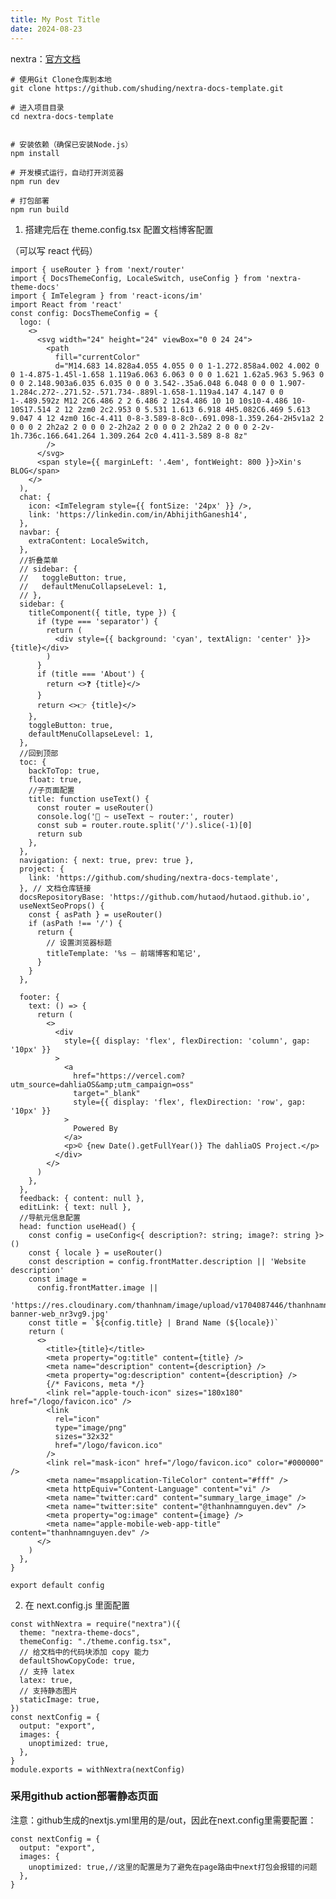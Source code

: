 ```yaml
---
title: My Post Title
date: 2024-08-23
---
```


nextra：[官方文档](https://nextra.site/docs/guide/markdown)

```
# 使用Git Clone仓库到本地
git clone https://github.com/shuding/nextra-docs-template.git

# 进入项目目录
cd nextra-docs-template


# 安装依赖（确保已安装Node.js）
npm install

# 开发模式运行，自动打开浏览器
npm run dev

# 打包部署
npm run build
```

1. 搭建完后在 theme.config.tsx 配置文档博客配置

（可以写 react 代码）

```
import { useRouter } from 'next/router'
import { DocsThemeConfig, LocaleSwitch, useConfig } from 'nextra-theme-docs'
import { ImTelegram } from 'react-icons/im'
import React from 'react'
const config: DocsThemeConfig = {
  logo: (
    <>
      <svg width="24" height="24" viewBox="0 0 24 24">
        <path
          fill="currentColor"
          d="M14.683 14.828a4.055 4.055 0 0 1-1.272.858a4.002 4.002 0 0 1-4.875-1.45l-1.658 1.119a6.063 6.063 0 0 0 1.621 1.62a5.963 5.963 0 0 0 2.148.903a6.035 6.035 0 0 0 3.542-.35a6.048 6.048 0 0 0 1.907-1.284c.272-.271.52-.571.734-.889l-1.658-1.119a4.147 4.147 0 0 1-.489.592z M12 2C6.486 2 2 6.486 2 12s4.486 10 10 10s10-4.486 10-10S17.514 2 12 2zm0 2c2.953 0 5.531 1.613 6.918 4H5.082C6.469 5.613 9.047 4 12 4zm0 16c-4.411 0-8-3.589-8-8c0-.691.098-1.359.264-2H5v1a2 2 0 0 0 2 2h2a2 2 0 0 0 2-2h2a2 2 0 0 0 2 2h2a2 2 0 0 0 2-2v-1h.736c.166.641.264 1.309.264 2c0 4.411-3.589 8-8 8z"
        />
      </svg>
      <span style={{ marginLeft: '.4em', fontWeight: 800 }}>Xin's BLOG</span>
    </>
  ),
  chat: {
    icon: <ImTelegram style={{ fontSize: '24px' }} />,
    link: 'https://linkedin.com/in/AbhijithGanesh14',
  },
  navbar: {
    extraContent: LocaleSwitch,
  },
  //折叠菜单
  // sidebar: {
  //   toggleButton: true,
  //   defaultMenuCollapseLevel: 1,
  // },
  sidebar: {
    titleComponent({ title, type }) {
      if (type === 'separator') {
        return (
          <div style={{ background: 'cyan', textAlign: 'center' }}>{title}</div>
        )
      }
      if (title === 'About') {
        return <>❓ {title}</>
      }
      return <>👉 {title}</>
    },
    toggleButton: true,
    defaultMenuCollapseLevel: 1,
  },
  //回到顶部
  toc: {
    backToTop: true,
    float: true,
    //子页面配置
    title: function useText() {
      const router = useRouter()
      console.log('🚀 ~ useText ~ router:', router)
      const sub = router.route.split('/').slice(-1)[0]
      return sub
    },
  },
  navigation: { next: true, prev: true },
  project: {
    link: 'https://github.com/shuding/nextra-docs-template',
  }, // 文档仓库链接
  docsRepositoryBase: 'https://github.com/hutaod/hutaod.github.io',
  useNextSeoProps() {
    const { asPath } = useRouter()
    if (asPath !== '/') {
      return {
        // 设置浏览器标题
        titleTemplate: '%s – 前端博客和笔记',
      }
    }
  },

  footer: {
    text: () => {
      return (
        <>
          <div
            style={{ display: 'flex', flexDirection: 'column', gap: '10px' }}
          >
            <a
              href="https://vercel.com?utm_source=dahliaOS&amp;utm_campaign=oss"
              target="_blank"
              style={{ display: 'flex', flexDirection: 'row', gap: '10px' }}
            >
              Powered By
            </a>
            <p>© {new Date().getFullYear()} The dahliaOS Project.</p>
          </div>
        </>
      )
    },
  },
  feedback: { content: null },
  editLink: { text: null },
  //导航元信息配置
  head: function useHead() {
    const config = useConfig<{ description?: string; image?: string }>()
    const { locale } = useRouter()
    const description = config.frontMatter.description || 'Website description'
    const image =
      config.frontMatter.image ||
      'https://res.cloudinary.com/thanhnam/image/upload/v1704087446/thanhnamnguyen.dev/lyoko-banner-web_nr3vg9.jpg'
    const title = `${config.title} | Brand Name (${locale})`
    return (
      <>
        <title>{title}</title>
        <meta property="og:title" content={title} />
        <meta name="description" content={description} />
        <meta property="og:description" content={description} />
        {/* Favicons, meta */}
        <link rel="apple-touch-icon" sizes="180x180" href="/logo/favicon.ico" />
        <link
          rel="icon"
          type="image/png"
          sizes="32x32"
          href="/logo/favicon.ico"
        />
        <link rel="mask-icon" href="/logo/favicon.ico" color="#000000" />
        <meta name="msapplication-TileColor" content="#fff" />
        <meta httpEquiv="Content-Language" content="vi" />
        <meta name="twitter:card" content="summary_large_image" />
        <meta name="twitter:site" content="@thanhnamnguyen.dev" />
        <meta property="og:image" content={image} />
        <meta name="apple-mobile-web-app-title" content="thanhnamnguyen.dev" />
      </>
    )
  },
}

export default config

```

2. 在 next.config.js 里面配置

```
const withNextra = require("nextra")({
  theme: "nextra-theme-docs",
  themeConfig: "./theme.config.tsx",
  // 给文档中的代码块添加 copy 能力
  defaultShowCopyCode: true,
  // 支持 latex
  latex: true,
  // 支持静态图片
  staticImage: true,
})
const nextConfig = {
  output: "export",
  images: {
    unoptimized: true,
  },
}
module.exports = withNextra(nextConfig)

```

<a name="WQwml"></a>
### 采用github action部署静态页面
注意：github生成的nextjs.yml里用的是/out，因此在next.config里需要配置：
```
const nextConfig = {
  output: "export",
  images: {
    unoptimized: true,//这里的配置是为了避免在page路由中next打包会报错的问题
  },
}
```
